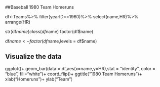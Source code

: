 ##Baseball 1980 Team Homeruns

df<-Teams%>%
  filter(yearID==1980)%>%
  select(name,HR)%>%
  arrange(HR)

str(df$name)
class(df$name)
factor(df$name)

df$name<-factor(df$name,levels = df$name)

## Visualize the data

ggplot()+
  geom_bar(data = df,aes(x=name,y=HR),stat = "identity", color = "blue", fill="white")+
  coord_flip()+
  ggtitle("1980 Team Homeruns ")+
  xlab("Homeruns")+
  ylab("Team")



